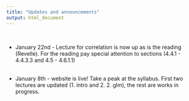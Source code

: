 ```yaml
---
title: "Updates and announcements"
output: html_document
---
```



 <br>


- January 22nd - Lecture for correlation is now up as is the reading (Revelle). For the reading pay special attention to sections (4.4.1 - 4.4.3.3 and 4.5 - 4.6.1.1)  
<br>

- January 8th - website is live! Take a peak at the syllabus. First two lectures are updated (1. intro and 2. 2. glm), the rest are works in progress. 

